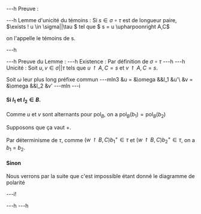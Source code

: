 ---h Preuve :

---h Lemme d'unicité du témoins :
Si $s \in \sigma \circ \tau$ est de longueur paire,
$\exists ! u \in \sigma||\tau $ tel que $ s = u \upharpoonright A,C$

on l'appelle le témoins de s.

---h

---h Preuve du Lemme :
---h Existence :
Par définition de $\sigma \circ \tau$
---h
---h Unicité :
Soit $u,v \in \sigma || \tau$ tels que
$u \upharpoonright A,C = s$ et $v \upharpoonright A, C = s$.

Soit $\omega$ leur plus long préfixe commun
---mln3
&u = &\omega &&l_1 &u'\\
&v = &\omega &&l_2 &v'
---mln
---i
#### Si $l_1$ et  $l_2 \in B$.

Comme $u$ et $v$ sont alternants pour $\text{pol}_B$,
on a $\text{pol}_B(b_1) = \text{pol}_B(b_2)$

Supposons que ça vaut $+$.

Par déterminisme de $\tau$, comme
$(w\upharpoonright B,C)b_1^+ \in \tau$ et
$(w\upharpoonright B,C)b_2^+ \in \tau$,
on a $b_1$ = $b_2$.

#### Sinon

Nous verrons par la suite que c'est impossible étant donné
le diagramme de polarité

---i!



---h
---h
